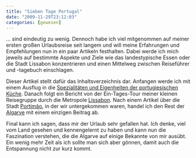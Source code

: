 ```yaml
---
title: "Sieben Tage Portugal"
date: "2009-11-29T23:12:03"
categories: [gewesen]
---
```


... sind eindeutig zu wenig. Dennoch habe ich viel mitgenommen auf meiner ersten großen Urlaubsreise seit langem und will meine Erfahrungen und Empfehlungen nun in ein paar Artikeln festhalten. Dabei werde ich mich jeweils auf bestimmte Aspekte und Ziele wie das landestypische Essen oder die Stadt Lissabon konzentrieren und einen Mittelweg zwischen Reiseführer und -tagebuch einschlagen.

Dieser Artikel stellt dafür das Inhaltsverzeichnis dar. Anfangen werde ich mit einem Ausflug in die [Spezialitäten und Eigenheiten der portugiesischen Küche](/blog/2009/11/29/portugal-essen/). Danach folgt ein Bericht von der Ein-Tages-Tour meiner kleinen Reisegruppe durch die Metropole [Lissabon](/blog/2009/12/07/portugal-lissabon/). Nach einem Artikel über die Stadt  [Portimão](/blog/2009/12/29/portugal-portimao-und-ferragudo/), in der wir untergekommen waren, handel ich den Rest der [Algarve](/blog/2009/12/26/portugal-algarve/) mit einem einzigen Beitrag ab.

Final kann ich sagen, dass mir der Urlaub sehr gefallen hat. Ich denke, viel vom Land gesehen und kennengelernt zu haben und kann nun die Faszination verstehen, die die Algarve auf einige Bekannte von mir ausübt. Ein wenig mehr Zeit als ich sollte man sich aber gönnen, damit auch die Entspannung nicht zur kurz kommt.
